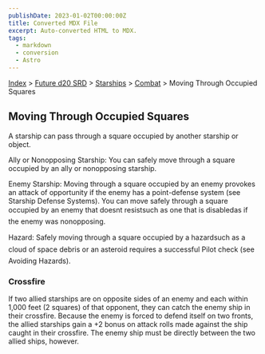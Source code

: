 ```yaml
---
publishDate: 2023-01-02T00:00:00Z
title: Converted MDX File
excerpt: Auto-converted HTML to MDX.
tags:
  - markdown
  - conversion
  - Astro
---
```






[Index](-index) > [Future d20 SRD](future-d20-srd-index) > [Starships](future-d20-srd-starships-index) > [Combat](future-d20-srd-starships-combat-index) > Moving Through Occupied Squares




## Moving Through Occupied Squares


A starship can pass through a square occupied by another starship or object.


Ally or Nonopposing Starship: You can safely move through a square occupied by an ally or nonopposing starship.


Enemy Starship: Moving through a square occupied by an enemy provokes an attack of opportunity if the enemy has a point-defense system (see Starship Defense Systems). You can move safely through a square occupied by an enemy that doesnt resistsuch as one that is disabledas if the enemy was nonopposing.


Hazard: Safely moving through a square occupied by a hazardsuch as a cloud of space debris or an asteroid requires a successful Pilot check (see Avoiding Hazards).


### Crossfire


If two allied starships are on opposite sides of an enemy and each within 1,000 feet (2 squares) of that opponent, they can catch the enemy ship in their crossfire. Because the enemy is forced to defend itself on two fronts, the allied starships gain a +2 bonus on attack rolls made against the ship caught in their crossfire. The enemy ship must be directly between the two allied ships, however.



